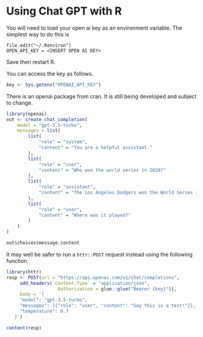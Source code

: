 # Using Chat GPT with R

You will need to load your open ai key as an environment variable. The simplest way to do this is 

```
file.edit("~/.Renviron")
OPEN_API_KEY = <INSERT OPEN AI KEY>
```

Save then restart R. 

You can access the key as follows.

```r
key <- Sys.getenv("OPENAI_API_KEY")

```

There is an openai package from cran. It is still being developed and subject to change.

```r
library(openai)
out <- create_chat_completion(
    model = "gpt-3.5-turbo",
    messages = list(
        list(
            "role" = "system",
            "content" = "You are a helpful assistant."
        ),
        list(
            "role" = "user",
            "content" = "Who won the world series in 2020?"
        ),
        list(
            "role" = "assistant",
            "content" = "The Los Angeles Dodgers won the World Series in 2020."
        ),
        list(
            "role" = "user",
            "content" = "Where was it played?"
        )
    )
)

out$choices$message.content
```

It may well be safer to run a `httr::POST` request instead using the following function.

```r
library(httr)
resp <- POST(url = "https://api.openai.com/v1/chat/completions",
     add_headers(`Content-Type` = "application/json",
                   Authorization = glue::glue("Bearer {key}")),
     body = '{
     "model": "gpt-3.5-turbo",
     "messages": [{"role": "user", "content": "Say this is a test!"}],
     "temperature": 0.7
   }')

content(resp)
     
```
